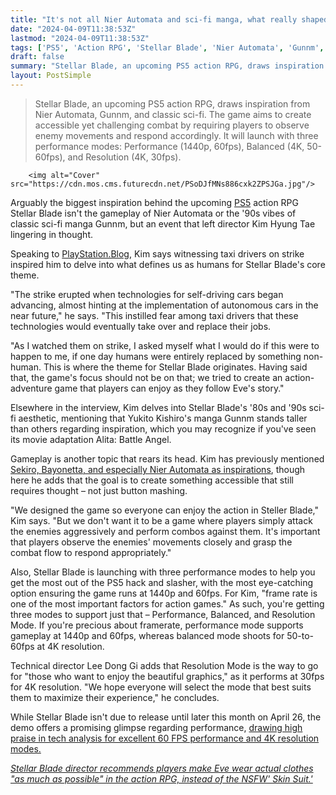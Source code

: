 ```yaml
---
title: "It's not all Nier Automata and sci-fi manga, what really shaped Stellar Blade was a real-life taxi driver strike that left an impression on the RPG's director"
date: "2024-04-09T11:38:53Z"
lastmod: "2024-04-09T11:38:53Z"
tags: ['PS5', 'Action RPG', 'Stellar Blade', 'Nier Automata', 'Gunnm', 'Sci-Fi', 'Manga', 'Sekiro', 'Bayonetta', '1440p', '60fps', '4K', 'Resolution Mode', 'Balanced Mode', 'Performance Mode']
draft: false
summary: "Stellar Blade, an upcoming PS5 action RPG, draws inspiration from Nier Automata, Gunnm, and classic sci-fi. The game aims to create accessible yet challenging combat by requiring players to observe enemy movements and respond accordingly. It will launch with three performance modes: Performance (1440p, 60fps), Balanced (4K, 50-60fps), and Resolution (4K, 30fps)."
layout: PostSimple
---
```

> Stellar Blade, an upcoming PS5 action RPG, draws inspiration from Nier Automata, Gunnm, and classic sci-fi. The game aims to create accessible yet challenging combat by requiring players to observe enemy movements and respond accordingly. It will launch with three performance modes: Performance (1440p, 60fps), Balanced (4K, 50-60fps), and Resolution (4K, 30fps).


        <img alt="Cover" src="https://cdn.mos.cms.futurecdn.net/PSoDJfMNs886cxk2ZPSJGa.jpg"/>
        
Arguably the biggest inspiration behind the upcoming [PS5](https://www.gamesradar.com/ps5-review/) action RPG Stellar Blade isn't the gameplay of Nier Automata or the '90s vibes of classic sci-fi manga Gunnm, but an event that left director Kim Hyung Tae lingering in thought. 

Speaking to [PlayStation.Blog](https://blog.playstation.com/2024/04/08/stellar-blade-interview-creating-stylish-sci-fi-action-in-a-post-apocalyptic-world/), Kim says witnessing taxi drivers on strike inspired him to delve into what defines us as humans for Stellar Blade's core theme. 

"The strike erupted when technologies for self-driving cars began advancing, almost hinting at the implementation of autonomous cars in the near future," he says. "This instilled fear among taxi drivers that these technologies would eventually take over and replace their jobs. 

"As I watched them on strike, I asked myself what I would do if this were to happen to me, if one day humans were entirely replaced by something non-human. This is where the theme for Stellar Blade originates. Having said that, the game's focus should not be on that; we tried to create an action-adventure game that players can enjoy as they follow Eve's story."



Elsewhere in the interview, Kim delves into Stellar Blade's '80s and '90s sci-fi aesthetic, mentioning that Yukito Kishiro's manga Gunnm stands taller than others regarding inspiration, which you may recognize if you've seen its movie adaptation Alita: Battle Angel.

Gameplay is another topic that rears its head. Kim has previously mentioned [Sekiro, Bayonetta, and especially Nier Automata as inspirations](https://www.gamesradar.com/sekiro-bayonetta-and-especially-nier-automata-all-inspired-stylish-ps5-action-rpg-stellar-blade/), though here he adds that the goal is to create something accessible that still requires thought – not just button mashing. 

"We designed the game so everyone can enjoy the action in Steller Blade," Kim says. "But we don't want it to be a game where players simply attack the enemies aggressively and perform combos against them. It's important that players observe the enemies' movements closely and grasp the combat flow to respond appropriately."

Also, Stellar Blade is launching with three performance modes to help you get the most out of the PS5 hack and slasher, with the most eye-catching option ensuring the game runs at 1440p and 60fps. For Kim, "frame rate is one of the most important factors for action games." As such, you're getting three modes to support just that – Performance, Balanced, and Resolution Mode. If you're precious about framerate, performance mode supports gameplay at 1440p and 60fps, whereas balanced mode shoots for 50-to-60fps at 4K resolution. 

Technical director Lee Dong Gi adds that Resolution Mode is the way to go for "those who want to enjoy the beautiful graphics," as it performs at 30fps for 4K resolution. "We hope everyone will select the mode that best suits them to maximize their experience," he concludes. 

While Stellar Blade isn't due to release until later this month on April 26, the demo offers a promising glimpse regarding performance, [drawing high praise in tech analysis for excellent 60 FPS performance and 4K resolution modes.](https://www.gamesradar.com/even-in-demo-form-ps5-action-rpg-stellar-blade-draws-high-praise-in-tech-analysis-for-excellent-60-fps-performance-and-4k-resolution-modes/) 

[<em>Stellar Blade director recommends players make Eve wear actual clothes "as much as possible" in the action RPG, instead of the NSFW' Skin Suit.'</em>](https://www.gamesradar.com/stellar-blade-director-recommends-players-make-eve-wear-actual-clothes-as-much-as-possible-in-the-action-rpg-instead-of-the-nsfw-skin-suit/)
        